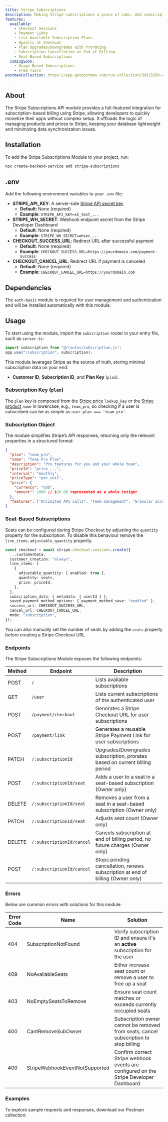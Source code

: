 ```yaml
---
title: Stripe Subscriptions
description: Making Stripe subscriptions a piece of cake. Add subscription billing to your app within minutes
features:
  available:
    - Checkout Sessions
    - Payment Links
    - List Available Subscription Plans
    - Upsells at Checkout
    - Plan Upgrades/Downgrades with Prorating
    - Subscription Cancellation at End of Billing
    - Seat-Based Subscriptions
  comingSoon:
    - Usage-Based Subscriptions
    - Free Tiers
postmanCollection: https://app.getpostman.com/run-collection/39515350-cd2bdb24-9802-4392-811b-ff743b769305?action=collection%2Ffork&source=rip_markdown&collection-url=entityId%3D39515350-cd2bdb24-9802-4392-811b-ff743b769305%26entityType%3Dcollection%26workspaceId%3D36bf5973-695a-44e0-889e-bba83a364391
---
```


## About

The Stripe Subscriptions API module provides a full-featured integration for subscription-based billing using Stripe, allowing developers to quickly monetize their apps without complex setup.
It offloads the logic of managing products and prices to Stripe, keeping your database lightweight and minimizing data synchronization issues.

## Installation

To add the Stripe Subscriptions Module to your project, run:

```bash
npx create-backend-service add stripe-subscriptions
```

## .env

Add the following environment variables to your `.env` file:

- **STRIPE_API_KEY**: A server-side [Stripe API secret key](https://docs.stripe.com/keys)
  - **Default**: None (required)
  - **Example**: `STRIPE_API_KEY=sk_test_...`
- **STRIPE_WH_SECRET**: Webhook endpoint secret from the Stripe Developer Dashboard
  - **Default**: None (required)
  - **Example**: `STRIPE_WH_SECRET=whsec_...`
- **CHECKOUT_SUCCESS_URL**: Redirect URL after successful payment
  - **Default**: None (required)
  - **Example**: `CHECKOUT_SUCCESS_URL=https://yourdomain.com/payment-success`
- **CHECKOUT_CANCEL_URL**: Redirect URL if payment is canceled
  - **Default**: None (required)
  - **Example**: `CHECKOUT_CANCEL_URL=https://yourdomain.com`

## Dependencies

The `auth-basic` module is required for user management and authentication and will be installed automatically with this module.

## Usage

To start using the module, import the `subscription` router in your entry file, such as `server.ts`:

```typescript server.ts
import subscription from "@/routes/subscription.js";
app.use("/subscription", subscription);
```

This module leverages Stripe as the source of truth, storing minimal subscription data on your end:

- **Customer ID**, **Subscription ID**, and **Plan Key** (`plan`).

### Subscription Key (`plan`)

The `plan` key is composed from the [Stripe price](https://docs.stripe.com/api/prices/object#price_object-lookup_key) `lookup_key`
or the [Stripe product](https://docs.stripe.com/api/products/object#product_object-name) `name` in lowercase, e.g., `team_pro`,
so checking if a user is subscribed can be as simple as `user.plan === 'team_pro'`.

### Subscription Object

The module simplifies Stripe’s API responses, returning only the relevant properties in a structured format:

```json
{
  "plan": "team_pro",
  "name": "Team Pro Plan",
  "description": "Pro features for you and your whole team",
  "priceId": "price_...",
  "interval": "monthly",
  "priceType": "per_unit",
  "price": {
    "currency": "USD",
    "amount": 2000 // $20.00 represented as a whole intiger
  },
  "features": ["Unlimited API calls", "Team management", "Granular access"]
}
```

### Seat-Based Subscriptions

Seats can be configured during Stripe Checkout by adjusting the `quantity` property for the subscription. To disable this behaviour remove the `line_items.adjustable_quantity` property.

```typescript {6}
const checkout = await stripe.checkout.sessions.create({
  ...customerData,
  customer_creation: "always",
  line_items: [
    {
      adjustable_quantity: { enabled: true },
      quantity: seats,
      price: priceId,
    },
  ],
  subscription_data: { metadata: { userId } },
  saved_payment_method_options: { payment_method_save: "enabled" },
  success_url: CHECKOUT_SUCCESS_URL,
  cancel_url: CHECKOUT_CANCEL_URL,
  mode: "subscription",
});
```

You can also manually set the number of seats by adding the `seats` property before creating a Stripe Checkout URL.

### Endpoints

The Stripe Subscriptions Module exposes the following endpoints:

| Method | Endpoint                  | Description                                                                    |
| ------ | ------------------------- | ------------------------------------------------------------------------------ |
| POST   | `/`                       | Lists available subscriptions                                                  |
| GET    | `/user`                   | Lists current subscriptions of the authenticated user                          |
| POST   | `/payment/checkout`       | Generates a Stripe Checkout URL for user subscriptions                         |
| POST   | `/payment/link`           | Generates a reusable Stripe Payment Link for user subscriptions                |
| PATCH  | `/:subscriptionId`        | Upgrades/Downgrades subscription, prorates based on current billing period     |
| POST   | `/:subscriptionId/seat`   | Adds a user to a seat in a seat-based subscription (Owner only)                |
| DELETE | `/:subscriptionId/seat`   | Removes a user from a seat in a seat-based subscription (Owner only)           |
| PATCH  | `/:subscriptionId/seat`   | Adjusts seat count (Owner only)                                                |
| DELETE | `/:subscriptionId/cancel` | Cancels subscription at end of billing period, no future charges (Owner only)  |
| POST   | `/:subscriptionId/cancel` | Stops pending cancellation, renews subscription at end of billing (Owner only) |

### Errors

Below are common errors with solutions for this module:

| Error Code | Name                           | Solution                                                                               |
| ---------- | ------------------------------ | -------------------------------------------------------------------------------------- |
| 404        | SubscriptionNotFound           | Verify subscription ID and ensure it's an **active** subscription for the user         |
| 409        | NoAvailableSeats               | Either increase seat count or remove a user to free up a seat                          |
| 403        | NoEmptySeatsToRemove           | Ensure seat count matches or exceeds currently occupied seats                          |
| 400        | CantRemoveSubOwner             | Subscription owner cannot be removed from seats, cancel subscription to stop billing   |
| 400        | StripeWebhookEventNotSupported | Confirm correct Stripe webhook events are configured on the Stripe Developer Dashboard |

### Examples

To explore sample requests and responses, download our Postman collection:

<PostmanBadge
  collectionUrl="https://app.getpostman.com/run-collection/39515350-cd2bdb24-9802-4392-811b-ff743b769305?action=collection%2Ffork&source=rip_markdown&collection-url=entityId%3D39515350-cd2bdb24-9802-4392-811b-ff743b769305%26entityType%3Dcollection%26workspaceId%3D36bf5973-695a-44e0-889e-bba83a364391"
  moduleName="Stripe Subscriptions"
/>
